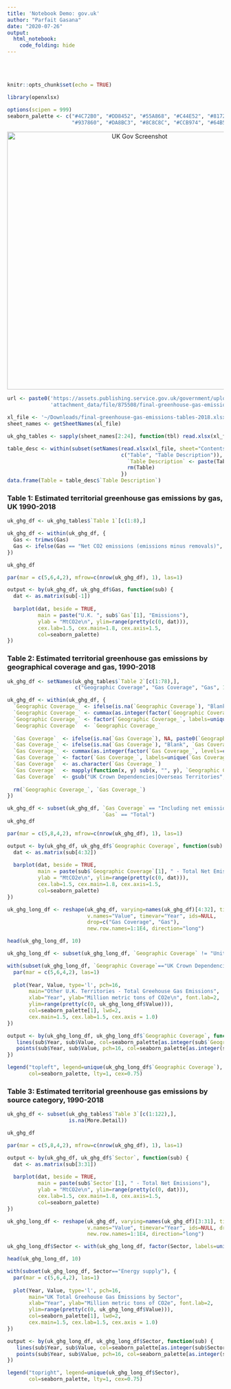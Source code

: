 ```yaml
---
title: 'Notebook Demo: gov.uk'
author: "Parfait Gasana"
date: "2020-07-26"
output: 
  html_notebook:
    code_folding: hide
---
```


<style type="text/css">
.main-container {
  max-width: 1200px;
  margin-left: auto;
  margin-right: auto;
}
</style>

<br/>
<br/>

```r
knitr::opts_chunk$set(echo = TRUE)

library(openxlsx)

options(scipen = 999)
seaborn_palette <- c("#4C72B0", "#DD8452", "#55A868", "#C44E52", "#8172B3",
                     "#937860", "#DA8BC3", "#8C8C8C", "#CCB974", "#64B5CD")
```


<div style="text-align:center"><img src="images/Gov_UK_National_Statistics.png" alt="UK Gov Screenshot" width="600px"/></div>


```r
url <- paste0('https://assets.publishing.service.gov.uk/government/uploads/system/uploads/',
              'attachment_data/file/875508/final-greenhouse-gas-emissions-tables-2018.xlsx')

xl_file <- '~/Downloads/final-greenhouse-gas-emissions-tables-2018.xlsx'
sheet_names <- getSheetNames(xl_file)

uk_ghg_tables <- sapply(sheet_names[2:24], function(tbl) read.xlsx(xl_file, sheet=tbl, startRow=3))
```

```r
table_desc <- within(subset(setNames(read.xlsx(xl_file, sheet="Contents", startRow=11, colNames=FALSE),
                                     c("Table", "Table Description")), !is.na(Table)), {
                                       `Table Description` <- paste(Table, "-", `Table Description`)
                                       rm(Table)
                                     })
data.frame(Table = table_desc$`Table Description`)
```

### Table 1: Estimated territorial greenhouse gas emissions by gas, UK 1990-2018

```r
uk_ghg_df <- uk_ghg_tables$`Table 1`[c(1:8),]

uk_ghg_df <- within(uk_ghg_df, {
  Gas <- trimws(Gas)  
  Gas <- ifelse(Gas == "Net CO2 emissions (emissions minus removals)", "Net CO2 emissions", Gas)
})

uk_ghg_df
```

```r
par(mar = c(5,6,4,2), mfrow=c(nrow(uk_ghg_df), 1), las=1)

output <- by(uk_ghg_df, uk_ghg_df$Gas, function(sub) {
  dat <- as.matrix(sub[-1])
  
  barplot(dat, beside = TRUE, 
          main = paste("U.K. ", sub$`Gas`[1], "Emissions"),
          ylab = "MtCO2e\n", ylim=range(pretty(c(0, dat))),
          cex.lab=1.5, cex.main=1.8, cex.axis=1.5,
          col=seaborn_palette)
})
```

### Table 2: Estimated territorial greenhouse gas emissions by geographical coverage and gas, 1990-2018

```r

uk_ghg_df <- setNames(uk_ghg_tables$`Table 2`[c(1:78),],
                      c("Geographic Coverage", "Gas Coverage", "Gas", 1990:2018))

uk_ghg_df <- within(uk_ghg_df, {
  `Geographic Coverage_` <- ifelse(is.na(`Geographic Coverage`), "Blank", `Geographic Coverage`)
  `Geographic Coverage_` <- cummax(as.integer(factor(`Geographic Coverage_`, levels=c("Blank", unique(`Geographic Coverage`)))))
  `Geographic Coverage_` <- factor(`Geographic Coverage_`, labels=unique(`Geographic Coverage`[which(!is.na(`Geographic Coverage`))]))
  `Geographic Coverage`  <- `Geographic Coverage_`
  
  `Gas Coverage`  <- ifelse(is.na(`Gas Coverage`), NA, paste0(`Geographic Coverage_`, `Gas Coverage`))
  `Gas Coverage_` <- ifelse(is.na(`Gas Coverage`), "Blank", `Gas Coverage`)
  `Gas Coverage_` <- cummax(as.integer(factor(`Gas Coverage_`, levels=c("Blank", unique(`Gas Coverage`)))))
  `Gas Coverage_` <- factor(`Gas Coverage_`, labels=unique(`Gas Coverage`[which(!is.na(`Gas Coverage`))]))
  `Gas Coverage`  <- as.character(`Gas Coverage_`)
  `Gas Coverage`  <- mapply(function(x, y) sub(x, "", y), `Geographic Coverage`, `Gas Coverage`)
  `Gas Coverage`  <- gsub("UK Crown Dependencies|Overseas Territories", "", `Gas Coverage`)
  
  rm(`Geographic Coverage_`, `Gas Coverage_`)
})

uk_ghg_df <- subset(uk_ghg_df, `Gas Coverage` == "Including net emissions/removals from LULUCF" & 
                               `Gas` == "Total")
uk_ghg_df
```


```r
par(mar = c(5,8,4,2), mfrow=c(nrow(uk_ghg_df), 1), las=1)

output <- by(uk_ghg_df, uk_ghg_df$`Geographic Coverage`, function(sub) {
  dat <- as.matrix(sub[4:32])
  
  barplot(dat, beside = TRUE, 
          main = paste(sub$`Geographic Coverage`[1], " - Total Net Emissions"),
          ylab = "MtCO2e\n", ylim=range(pretty(c(0, dat))),
          cex.lab=1.5, cex.main=1.8, cex.axis=1.5,
          col=seaborn_palette)
})
```

```r
uk_ghg_long_df <- reshape(uk_ghg_df, varying=names(uk_ghg_df)[4:32], times=names(uk_ghg_df)[4:32],
                          v.names="Value", timevar="Year", ids=NULL,
                          drop=c("Gas Coverage", "Gas"),
                          new.row.names=1:1E4, direction="long")

head(uk_ghg_long_df, 10)
```




```r

uk_ghg_long_df <- subset(uk_ghg_long_df, `Geographic Coverage` != "United Kingdom only")

with(subset(uk_ghg_long_df, `Geographic Coverage`=="UK Crown Dependencies"), {
  par(mar = c(5,6,4,2), las=1)
  
  plot(Year, Value, type='l', pch=16,
       main="Other U.K. Territories - Total Greehouse Gas Emissions",
       xlab="Year", ylab="Million metric tons of CO2e\n", font.lab=2,
       ylim=range(pretty(c(0, uk_ghg_long_df$Value))),
       col=seaborn_palette[1], lwd=2, 
       cex.main=1.5, cex.lab=1.5, cex.axis = 1.0)
})

output <- by(uk_ghg_long_df, uk_ghg_long_df$`Geographic Coverage`, function(sub) {
   lines(sub$Year, sub$Value, col=seaborn_palette[as.integer(sub$`Geographic Coverage`)])  
   points(sub$Year, sub$Value, pch=16, col=seaborn_palette[as.integer(sub$`Geographic Coverage`)]) 
})

legend("topleft", legend=unique(uk_ghg_long_df$`Geographic Coverage`),
       col=seaborn_palette, lty=1, cex=0.75)

```

### Table 3: Estimated territorial greenhouse gas emissions by source category, 1990-2018

```r
uk_ghg_df <- subset(uk_ghg_tables$`Table 3`[c(1:122),],
                    is.na(More.Detail))

uk_ghg_df
```


```r
par(mar = c(5,8,4,2), mfrow=c(nrow(uk_ghg_df), 1), las=1)

output <- by(uk_ghg_df, uk_ghg_df$`Sector`, function(sub) {
  dat <- as.matrix(sub[3:31])
  
  barplot(dat, beside = TRUE, 
          main = paste(sub$`Sector`[1], " - Total Net Emissions"),
          ylab = "MtCO2e\n", ylim=range(pretty(c(0, dat))),
          cex.lab=1.5, cex.main=1.8, cex.axis=1.5,
          col=seaborn_palette)
})
```


```r
uk_ghg_long_df <- reshape(uk_ghg_df, varying=names(uk_ghg_df)[3:31], times=names(uk_ghg_df)[3:31],
                          v.names="Value", timevar="Year", ids=NULL, drop="More.Detail",
                          new.row.names=1:1E4, direction="long")

uk_ghg_long_df$Sector <- with(uk_ghg_long_df, factor(Sector, labels=unique(Sector)))

head(uk_ghg_long_df, 10)
```

```r

with(subset(uk_ghg_long_df, Sector=="Energy supply"), {
  par(mar = c(5,6,4,2), las=1)
  
  plot(Year, Value, type='l', pch=16,
       main="UK Total Greehouse Gas Emissions by Sector",
       xlab="Year", ylab="Million metric tons of CO2e", font.lab=2,
       ylim=range(pretty(c(0, uk_ghg_long_df$Value))),
       col=seaborn_palette[1], lwd=2, 
       cex.main=1.5, cex.lab=1.5, cex.axis = 1.0)
})

output <- by(uk_ghg_long_df, uk_ghg_long_df$Sector, function(sub) {
   lines(sub$Year, sub$Value, col=seaborn_palette[as.integer(sub$Sector)])  
   points(sub$Year, sub$Value, pch=16, col=seaborn_palette[as.integer(sub$Sector)]) 
})

legend("topright", legend=unique(uk_ghg_long_df$Sector),
       col=seaborn_palette, lty=1, cex=0.75)

```


<br/>
<br/>
<br/>

